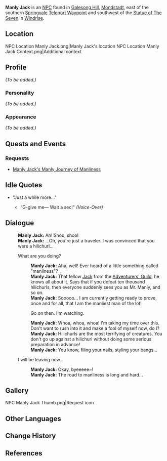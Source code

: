 {{Meta
<!-- REMOVE THIS TEMPLATE AFTER ADDING MISSING INFO -->
|missing_NPC_profile  = yes
}}
{{Character Infobox
|type             = NPC
|image            = NPC Manly Jack.png
|region           = Mondstadt
|voiceCN          = [https://zh.moegirl.org.cn/鹿喑 Luyin (鹿喑)]<ref>Bilibili: [https://www.bilibili.com/video/BV1xg411G7i2 EN VA Announcement]</ref>
}}
'''Manly Jack''' is an [[NPC]] found in [[Galesong Hill]], [[Mondstadt]], east of the southern [[Springvale]] [[Teleport Waypoint]] and southwest of the [[Statue of The Seven]] in [[Windrise]].

==Location==
<gallery hideaddbutton="true" captionalign="center">
NPC Location Manly Jack.png|Manly Jack's location
NPC Location Manly Jack Context.png|Additional context
</gallery>

==Profile==
<!-- detailed story/lore information goes here -->
''(To be added.)''

===Personality===
''(To be added.)''

===Appearance===
''(To be added.)''

==Quests and Events==
===Requests===
* [[Manly Jack's Manly Journey of Manliness]]

==Idle Quotes==
* "Just a while more..."
** {{A|VO Manly Jack 01.ogg}} "G-give me&mdash; Wait a sec!" ''(Voice-Over)''

==Dialogue==
{{Dialogue start}}
:'''Manly Jack:''' Ah! Shoo, shoo!
:'''Manly Jack:''' ...Oh, you're just a traveler. I was convinced that you were a hilichurl...
:{{DIcon}} What are you doing?
::'''Manly Jack:''' Aha, well! Ever heard of a little something called "manliness"?
::'''Manly Jack:''' That fellow [[Jack]] from the [[Adventurers' Guild]], he knows all about it. Says that if you defeat ten thousand hilichurls, then everyone suddenly sees you as Mr. Manly, and so on.
::'''Manly Jack:''' Sooooo... I am currently getting ready to prove, once and for all, that I am the manliest man of the lot!
::{{DIcon}} Go on then. I'm watching.
::'''Manly Jack:''' Whoa, whoa, whoa! I'm taking my time over this. Don't want to rush into it and make a fool of myself now, do I?
::'''Manly Jack:''' Hilichurls are the most terrifying of creatures. You don't go up against a hilichurl without doing some serious preparation in advance!
::'''Manly Jack:''' You know, filing your nails, styling your bangs...
:{{DIcon}} I will be leaving now...
::'''Manly Jack:''' Okay, byeeeee~!
::'''Manly Jack:''' The road to manliness is long and hard...
{{Dialogue end}}

==Gallery==
<gallery hideaddbutton="true" captionalign="center">
NPC Manly Jack Thumb.png|Request icon
</gallery>

==Other Languages==
{{Other Languages
|default_hidden = 1
|en      = Manly Jack
|zhs     = 男子汉杰克
|zhs_rm  = Nánzǐhàn Jiékè
|zht     = 男子漢傑克
|zht_rm  = Nánzǐhàn Jiékè
|ja      = 漢のジャック
|ja_rm   = Otoko no Jakku
|ko      = 사나이 잭
|ko_rm   = Sana'i Jaek
|es      = El Varonil Jack
|fr      = Jack le viril
|ru      = Мужественный Джек
|th      = Jack ลูกผู้ชายตัวจริง
|th_rm   = Jack Lukphuchai Tua Ching
|vi      = Jack - Đàn Ông Đích Thực
|de      = Der männliche Jack
|id      = Manly Jack
|pt      = Jack Viril
}}

==Change History==
{{Change History|1.0}}

==References==
{{Reflist}}